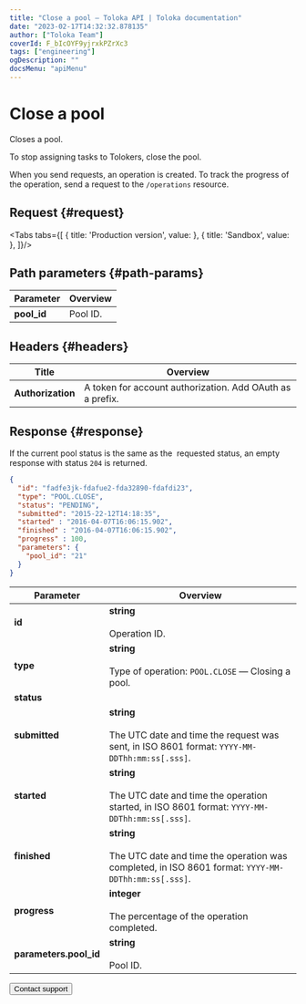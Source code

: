 ```yaml
---
title: "Close a pool — Toloka API | Toloka documentation"
date: "2023-02-17T14:32:32.878135"
author: ["Toloka Team"]
coverId: F_bIcOYF9yjrxkPZrXc3
tags: ["engineering"]
ogDescription: ""
docsMenu: "apiMenu"
---
```



# Close a pool

<Announce/>

Closes a pool.

To stop assigning tasks to Tolokers, close the pool.

When you send requests, an operation is created. To track the progress of the operation, send a request to the `/operations` resource.

## Request {#request}

<Tabs tabs={[
  { title: 'Production version', value: <ClosePoolList1/> },
  { title: 'Sandbox', value: <ClosePoolList2/> },
]}/>

## Path parameters {#path-params}

Parameter | Overview
----- | -----
**pool_id** | Pool ID.

## Headers {#headers}

Title | Overview
----- | -----
**Authorization** | A token for account authorization. Add OAuth as a prefix.

## Response {#response}

<Note mode="note" title="Note">

If the current pool status is the same as the  requested status, an empty response with status `204` is returned.

</Note>

```json
{
  "id": "fadfe3jk-fdafue2-fda32890-fdafdi23",
  "type": "POOL.CLOSE",
  "status": "PENDING",
  "submitted": "2015-22-12T14:18:35",
  "started" : "2016-04-07T16:06:15.902",
  "finished" : "2016-04-07T16:06:15.902",
  "progress" : 100,
  "parameters": {
    "pool_id": "21"
  }
}
```

Parameter | Overview
----- | -----
**id** | **string**<br/><br/>Operation ID.
**type** | **string**<br/><br/>Type of operation: `POOL.CLOSE` — Closing a pool.
**status** | <ClosePoolTable1/>
**submitted** | **string**<br/><br/>The UTC date and time the request was sent, in ISO 8601 format: `YYYY-MM-DDThh:mm:ss[.sss]`.
**started** | **string**<br/><br/>The UTC date and time the operation started, in ISO 8601 format: `YYYY-MM-DDThh:mm:ss[.sss]`.
**finished** | **string**<br/><br/>The UTC date and time the operation was completed, in ISO 8601 format: `YYYY-MM-DDThh:mm:ss[.sss]`.
**progress** | **integer**<br/><br/>The percentage of the operation completed.
**parameters.pool_id** | **string**<br/><br/>Pool ID.

<Button themeColor="light" view="default" size="l" type="link" url="/docs/guide/troubleshooting/support?form-source=api-close-pool">Contact support</Button>